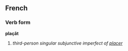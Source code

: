 ==French==
===Verb form===
'''plaçât'''

# ''third-person singular subjunctive imperfect of [[placer]]''